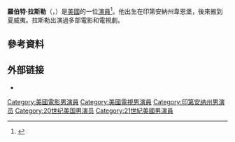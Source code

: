 {{Infobox person
| image        =  <!-- only free-content images are allowed for depicting living people. Non-free and "fair use" images, e.g. promo photos, CD/DVD covers, posters, screen captures, etc., will be deleted - see [[WP:NONFREE|WP:NONFREE]] --> |
| imagesize    = 150px |
| birth_date   = {{Birth date and age|1965|9|20|mf=y}}
| birth_place  = 美國[[韋恩堡|韋恩堡]]
| occupation   = 演員，製作人
| years_active = 1985-現在
| spouse       = Erin Louise Jellison
| children     = 
}}
'''羅伯特·拉斯勒'''（{{lang-en|Robert Rusler}}，{{bd|1965年|9月20日||}}）是[[美國|美國]]的一位[[演員|演員]]<ref>{{Cite web |url=http://www.filmreference.com/film/7/Robert-Rusler.html |title=Robert Rusler Biography (1965-)<!-- Bot generated title --> |accessdate=2016-05-03 |archive-date=2018-05-02 |archive-url=https://web.archive.org/web/20180502064343/http://www.filmreference.com/film/7/Robert-Rusler.html |dead-url=no }}</ref>。他出生在印第安納州韋恩堡，後來搬到夏威夷。拉斯勒出演過多部電影和電視劇。

==參考資料==
{{reflist}}

== 外部链接 ==
*{{IMDb name|750852}}

{{Authority control}}

{{DEFAULTSORT:Rusler, Robert}}
[[Category:美國電影男演員|Category:美國電影男演員]]
[[Category:美國電視男演員|Category:美國電視男演員]]
[[Category:印第安纳州男演员|Category:印第安纳州男演员]]
[[Category:20世纪美国男演员|Category:20世纪美国男演员]]
[[Category:21世紀美國男演員|Category:21世紀美國男演員]]